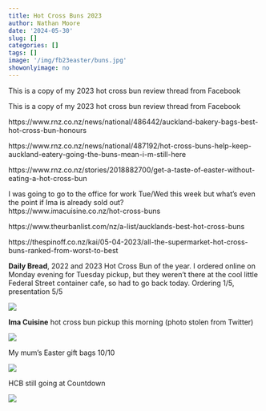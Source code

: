 ```yaml
---
title: Hot Cross Buns 2023
author: Nathan Moore
date: '2024-05-30'
slug: []
categories: []
tags: []
image: '/img/fb23easter/buns.jpg'
showonlyimage: no
---
```


This is a copy of my 2023 hot cross bun review thread from Facebook

<!--more-->

This is a copy of my 2023 hot cross bun review thread from Facebook


https://www.rnz.co.nz/news/national/486442/auckland-bakery-bags-best-hot-cross-bun-honours

https://www.rnz.co.nz/news/national/487192/hot-cross-buns-help-keep-auckland-eatery-going-the-buns-mean-i-m-still-here

https://www.rnz.co.nz/stories/2018882700/get-a-taste-of-easter-without-eating-a-hot-cross-bun

I was going to go to the office for work Tue/Wed this week but what's even the point if Ima is already sold out?            
https://www.imacuisine.co.nz/hot-cross-buns

https://www.theurbanlist.com/nz/a-list/aucklands-best-hot-cross-buns

https://thespinoff.co.nz/kai/05-04-2023/all-the-supermarket-hot-cross-buns-ranked-from-worst-to-best



**Daily Bread**, 2022 and 2023 Hot Cross Bun of the year. I ordered online on Monday evening for Tuesday pickup, but they weren't there at the cool little Federal Street container cafe, so had to go back today. Ordering 1/5, presentation 5/5

![](/img/fb23easter/dailybread.jpg)

**Ima Cuisine** hot cross bun pickup this morning (photo stolen from Twitter)

![](/img/fb23easter/imacuisine.jpg)

My mum's Easter gift bags 10/10

![](/img/fb23easter/giftbag.jpg)

HCB still going at Countdown

![](/img/fb23easter/countdown.jpg)
